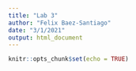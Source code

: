 ```yaml
---
title: "Lab 3"
author: "Felix Baez-Santiago"
date: "3/1/2021"
output: html_document
---
```


```r
knitr::opts_chunk$set(echo = TRUE)
```

